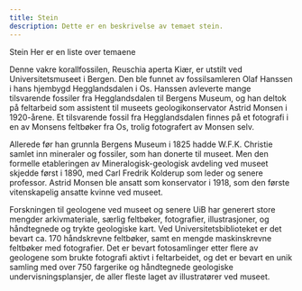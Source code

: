 ```yaml
---
title: Stein
description: Dette er en beskrivelse av temaet stein.
---
```



<ContentGrid>

<Hero variant="stein">
  <HeroImage src="/stein-hero-ill.png" alt="Stein" className="border-um-stein-solid" />
  <HeroContent className="bg-um-stein-solid">
    <HeroTitle>
      Stein
    </HeroTitle>
    <HeroDescription>
      Her er en liste over temaene
    </HeroDescription>
  </HeroContent>
</Hero>

Denne vakre korallfossilen, Reuschia aperta Kiær, er utstilt ved Universitetsmuseet i Bergen. Den ble funnet av fossilsamleren Olaf Hanssen i hans hjembygd Hegglandsdalen i Os. Hanssen avleverte mange tilsvarende fossiler fra Hegglandsdalen til Bergens Museum, og han deltok på feltarbeid som assistent til museets geologikonservator Astrid Monsen i 1920-årene. Et tilsvarende fossil fra Hegglandsdalen finnes på et fotografi i en av Monsens feltbøker fra Os, trolig fotografert av Monsen selv. 

Allerede før han grunnla Bergens Museum i 1825 hadde W.F.K. Christie samlet inn mineraler og fossiler, som han donerte til museet. Men den formelle etableringen av Mineralogisk-geologisk avdeling ved museet skjedde først i 1890, med Carl Fredrik Kolderup som leder og senere professor. Astrid Monsen ble ansatt som konservator i 1918, som den første vitenskapelig ansatte kvinne ved museet.  

Forskningen til geologene ved museet og senere UiB har generert store mengder arkivmateriale, særlig feltbøker, fotografier, illustrasjoner, og håndtegnede og trykte geologiske kart. Ved Universitetsbiblioteket er det bevart ca. 170 håndskrevne feltbøker, samt en mengde maskinskrevne feltbøker med fotografier. Det er bevart fotosamlinger etter flere av geologene som brukte fotografi aktivt i feltarbeidet, og det er bevart en unik samling med over 750 fargerike og håndtegnede geologiske undervisningsplansjer, de aller fleste laget av illustratører ved museet. 

<Cards title="Historier om stein">
  <Card title="Geologi og folkeliv i Hardanger" description="" image="/nav-card-images/vintage-fish-illustration.jpg" imageAlt="" href="/tema/stein/geologi-og-folkeliv-i-hardanger" />
  <Card title="Astrid Monsen – En kvinnelig pioner ved Bergens Museum" description="" image="/nav-card-images/vintage-fish-illustration.jpg" imageAlt="" href="/tema/stein/astrid-monsen-en-kvinnelig-pioner-ved-bergens-museum" />
  <Card title="Geologiske undervisningsplansjer" description="" image="/nav-card-images/vintage-fish-illustration.jpg" imageAlt="" href="/tema/stein/geologiske-undervisningsplansjer" />
</Cards>

</ContentGrid>